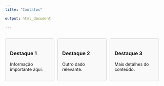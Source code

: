 ---
title: "Contatos"

output: html_document
    
---

```{r setup, include=FALSE, echo=TRUE}
```

<i class="fa-solid fa-cone-traffic"></i>

<style>
.info-tile {
border: 1px solid #ccc;
padding: 15px;
margin-bottom: 10px;
background-color: #f9f9f9;
border-radius: 5px;
flex: 1; /* Para que as caixas ocupem espaço igual */
}
.info-tiles-container {
display: flex;
gap: 10px;
margin-bottom: 20px;
}
</style>
<div class="info-tiles-container">
<div class="info-tile">
<h3>Destaque 1</h3>
<p>Informação importante aqui.</p>
</div>

<div class="info-tile">
<h3>Destaque 2</h3>
<p>Outro dado relevante.</p>

</div>
<div class="info-tile">
<h3>Destaque 3</h3>
<p>Mais detalhes do conteúdo.</p>

</div>
</div>